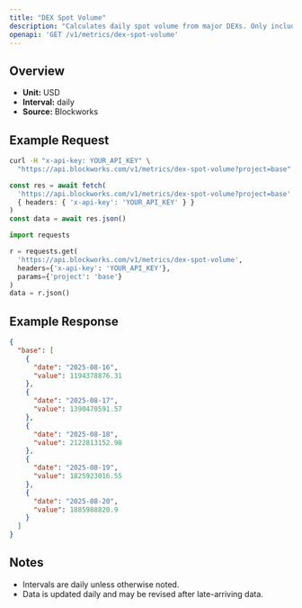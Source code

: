 ```yaml
---
title: "DEX Spot Volume"
description: "Calculates daily spot volume from major DEXs. Only includes volumes from fee-paying liquidity pools"
openapi: 'GET /v1/metrics/dex-spot-volume'
---
```


## Overview

- **Unit:** USD
- **Interval:** daily
- **Source:** Blockworks

## Example Request

<CodeGroup>

```bash cURL
curl -H "x-api-key: YOUR_API_KEY" \
  "https://api.blockworks.com/v1/metrics/dex-spot-volume?project=base"
```

```typescript TypeScript
const res = await fetch(
  'https://api.blockworks.com/v1/metrics/dex-spot-volume?project=base',
  { headers: { 'x-api-key': 'YOUR_API_KEY' } }
)
const data = await res.json()
```

```python Python
import requests

r = requests.get(
  'https://api.blockworks.com/v1/metrics/dex-spot-volume',
  headers={'x-api-key': 'YOUR_API_KEY'},
  params={'project': 'base'}
)
data = r.json()
```

</CodeGroup>

## Example Response

```json
{
  "base": [
    {
      "date": "2025-08-16",
      "value": 1194378876.31
    },
    {
      "date": "2025-08-17",
      "value": 1390470591.57
    },
    {
      "date": "2025-08-18",
      "value": 2122813152.98
    },
    {
      "date": "2025-08-19",
      "value": 1825923016.55
    },
    {
      "date": "2025-08-20",
      "value": 1885988820.9
    }
  ]
}
```

## Notes
- Intervals are daily unless otherwise noted.
- Data is updated daily and may be revised after late-arriving data.
